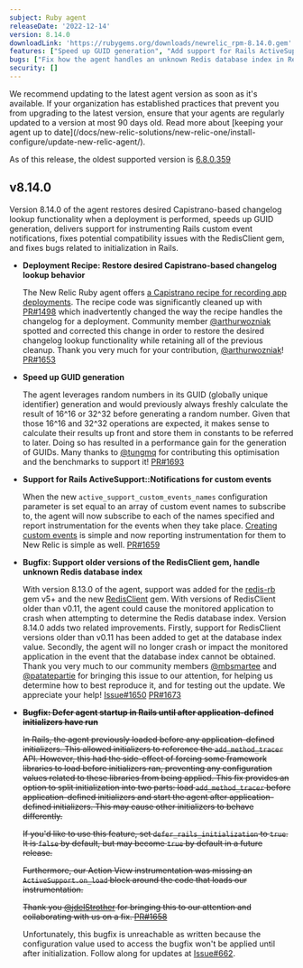 ```yaml
---
subject: Ruby agent
releaseDate: '2022-12-14'
version: 8.14.0
downloadLink: 'https://rubygems.org/downloads/newrelic_rpm-8.14.0.gem'
features: ["Speed up GUID generation", "Add support for Rails ActiveSupport::Notifications custom events"]
bugs: ["Fix how the agent handles an unknown Redis database index in RedisClient versions older than v0.11"]
security: []
---
```


<Callout variant="important">
We recommend updating to the latest agent version as soon as it's available. If your organization has established practices that prevent you from upgrading to the latest version, ensure that your agents are regularly updated to a version at most 90 days old. Read more about [keeping your agent up to date](/docs/new-relic-solutions/new-relic-one/install-configure/update-new-relic-agent/).

As of this release, the oldest supported version is [6.8.0.359](https://docs.newrelic.com/docs/release-notes/agent-release-notes/ruby-release-notes/ruby-agent-680360)
</Callout>

  ## v8.14.0

Version 8.14.0 of the agent restores desired Capistrano-based changelog lookup functionality when a deployment is performed, speeds up GUID generation, delivers support for instrumenting Rails custom event notifications, fixes potential compatibility issues with the RedisClient gem, and fixes bugs related to initialization in Rails.

- **Deployment Recipe: Restore desired Capistrano-based changelog lookup behavior**

  The New Relic Ruby agent offers [a Capistrano recipe for recording app deployments](https://docs.newrelic.com/docs/apm/agents/ruby-agent/features/record-deployments-ruby-agent/#capistrano3). The recipe code was significantly cleaned up with [PR#1498](https://github.com/newrelic/newrelic-ruby-agent/pull/1498) which inadvertently changed the way the recipe handles the changelog for a deployment. Community member [@arthurwozniak](https://github.com/arthurwozniak) spotted and corrected this change in order to restore the desired changelog lookup functionality while retaining all of the previous cleanup. Thank you very much for your contribution, [@arthurwozniak](https://github.com/arthurwozniak)! [PR#1653](https://github.com/newrelic/newrelic-ruby-agent/pull/1653)

- **Speed up GUID generation**

  The agent leverages random numbers in its GUID (globally unique identifier) generation and would previously always freshly calculate the result of 16^16 or 32^32 before generating a random number. Given that those 16^16 and 32^32 operations are expected, it makes sense to calculate their results up front and store them in constants to be referred to later. Doing so has resulted in a performance gain for the generation of GUIDs. Many thanks to [@tungmq](https://github.com/tungmq) for contributing this optimisation and the benchmarks to support it! [PR#1693](https://github.com/newrelic/newrelic-ruby-agent/pull/1693)

- **Support for Rails ActiveSupport::Notifications for custom events**

  When the new `active_support_custom_events_names` configuration parameter is set equal to an array of custom event names to subscribe to, the agent will now subscribe to each of the names specified and report instrumentation for the events when they take place. [Creating custom events](https://guides.rubyonrails.org/active_support_instrumentation.html#creating-custom-events) is simple and now reporting instrumentation for them to New Relic is simple as well. [PR#1659](https://github.com/newrelic/newrelic-ruby-agent/pull/1659)

- **Bugfix: Support older versions of the RedisClient gem, handle unknown Redis database index**

  With version 8.13.0 of the agent, support was added for the [redis-rb](https://github.com/redis/redis-rb) gem v5+ and the new [RedisClient](https://rubygems.org/gems/redis-client) gem. With versions of RedisClient older than v0.11, the agent could cause the monitored application to crash when attempting to determine the Redis database index. Version 8.14.0 adds two related improvements. Firstly, support for RedisClient versions older than v0.11 has been added to get at the database index value. Secondly, the agent will no longer crash or impact the monitored application in the event that the database index cannot be obtained. Thank you very much to our community members [@mbsmartee](https://github.com/mbsmartee) and [@patatepartie](https://github.com/patatepartie) for bringing this issue to our attention, for helping us determine how to best reproduce it, and for testing out the update. We appreciate your help! [Issue#1650](https://github.com/newrelic/newrelic-ruby-agent/issues/1650) [PR#1673](https://github.com/newrelic/newrelic-ruby-agent/pull/1673)

- ~~**Bugfix: Defer agent startup in Rails until after application-defined initializers have run**~~

  ~~In Rails, the agent previously loaded before any application-defined initializers. This allowed initializers to reference the `add_method_tracer` API. However, this had the side-effect of forcing some framework libraries to load before initializers ran, preventing any configuration values related to these libraries from being applied. This fix provides an option to split initialization into two parts: load `add_method_tracer` before application-defined initializers and start the agent after application-defined initializers. This may cause other initializers to behave differently.~~

  ~~If you'd like to use this feature, set `defer_rails_initialization` to `true`. It is `false` by default, but may become `true` by default in a future release.~~

  ~~Furthermore, our Action View instrumentation was missing an `ActiveSupport.on_load` block around the code that loads our instrumentation.~~

  ~~Thank you [@jdelStrother](https://github.com/jdelStrother) for bringing this to our attention and collaborating with us on a fix. [PR#1658](https://github.com/newrelic/newrelic-ruby-agent/pull/1658)~~

  Unfortunately, this bugfix is unreachable as written because the configuration value used to access the bugfix won't be applied until after initialization. Follow along for updates at [Issue#662](https://github.com/newrelic/newrelic-ruby-agent/issues/662).
